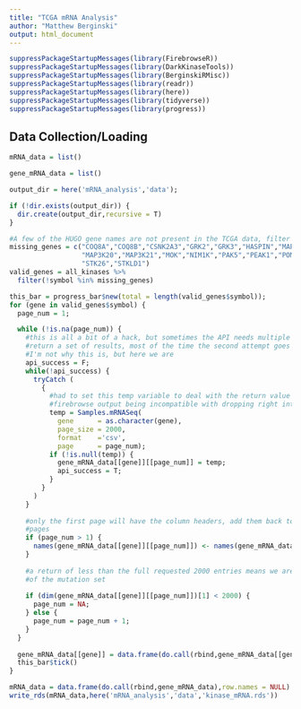 ```yaml
---
title: "TCGA mRNA Analysis"
author: "Matthew Berginski"
output: html_document
---
```


```r
suppressPackageStartupMessages(library(FirebrowseR))
suppressPackageStartupMessages(library(DarkKinaseTools))
suppressPackageStartupMessages(library(BerginskiRMisc))
suppressPackageStartupMessages(library(readr))
suppressPackageStartupMessages(library(here))
suppressPackageStartupMessages(library(tidyverse))
suppressPackageStartupMessages(library(progress))
```

## Data Collection/Loading

```r
mRNA_data = list()

gene_mRNA_data = list()

output_dir = here('mRNA_analysis','data');

if (!dir.exists(output_dir)) {
  dir.create(output_dir,recursive = T)
}

#A few of the HUGO gene names are not present in the TCGA data, filter those out
missing_genes = c("COQ8A","COQ8B","CSNK2A3","GRK2","GRK3","HASPIN","MAP3K19",
                  "MAP3K20","MAP3K21","MOK","NIM1K","PAK5","PEAK1","POMK","PRAG1","SBK3",
                  "STK26","STKLD1")
valid_genes = all_kinases %>%
  filter(!symbol %in% missing_genes)

this_bar = progress_bar$new(total = length(valid_genes$symbol));
for (gene in valid_genes$symbol) {
  page_num = 1;

  while (!is.na(page_num)) {
    #this is all a bit of a hack, but sometimes the API needs multiple tries to
    #return a set of results, most of the time the second attempt goes through,
    #I'm not why this is, but here we are
    api_success = F;
    while(!api_success) {
      tryCatch (
        {
          #had to set this temp variable to deal with the return value from the
          #firebrowse output being incompatible with dropping right into a list
          temp = Samples.mRNASeq(
            gene      = as.character(gene),
            page_size = 2000,
            format    ='csv',
            page      = page_num);
          if (!is.null(temp)) {
            gene_mRNA_data[[gene]][[page_num]] = temp;
            api_success = T;
          }
        }
      )
    }
    
    #only the first page will have the column headers, add them back to susequent
    #pages
    if (page_num > 1) {
      names(gene_mRNA_data[[gene]][[page_num]]) <- names(gene_mRNA_data[[gene]][[1]])
    }
    
    #a return of less than the full requested 2000 entries means we are at the end
    #of the mutation set
    
    if (dim(gene_mRNA_data[[gene]][[page_num]])[1] < 2000) {
      page_num = NA;
    } else {
      page_num = page_num + 1;
    }
  }
  
  gene_mRNA_data[[gene]] = data.frame(do.call(rbind,gene_mRNA_data[[gene]]),row.names = NULL)
  this_bar$tick()
}

mRNA_data = data.frame(do.call(rbind,gene_mRNA_data),row.names = NULL)
write_rds(mRNA_data,here('mRNA_analysis','data','kinase_mRNA.rds'))
```